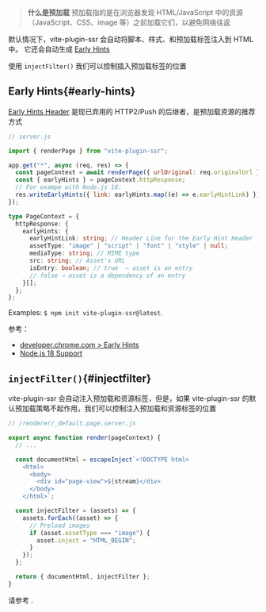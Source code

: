
> **什么是预加载** 预加载指的是在浏览器发现 HTML/JavaScript 中的资源（JavaScript、CSS、image 等）之前加载它们，以避免网络往返

默认情况下，vite-plugin-ssr 会自动将脚本、样式、和预加载标签注入到 HTML 中。
它还会自动生成 [Early Hints](https://developer.mozilla.org/en-US/docs/Web/HTTP/Status/103)

使用 `injectFilter()` 我们可以控制插入预加载标签的位置

## Early Hints{#early-hints}

[Early Hints Header](https://developer.mozilla.org/en-US/docs/Web/HTTP/Status/103) 是现已弃用的 HTTP2/Push 的后继者，是预加载资源的推荐方式

```js
// server.js

import { renderPage } from "vite-plugin-ssr";

app.get("*", async (req, res) => {
  const pageContext = await renderPage({ urlOriginal: req.originalUrl });
  const { earlyHints } = pageContext.httpResponse;
  // For exampe with Node.js 18:
  res.writeEarlyHints({ link: earlyHints.map((e) => e.earlyHintLink) });
});
```

```ts
type PageContext = {
  httpResponse: {
    earlyHints: {
      earlyHintLink: string; // Header Line for the Early Hint Header
      assetType: "image" | "script" | "font" | "style" | null;
      mediaType: string; // MIME type
      src: string; // Asset's URL
      isEntry: boolean; // true  ⇒ asset is an entry
      // false ⇒ asset is a dependency of an entry
    }[];
  };
};
```

Examples: `$ npm init vite-plugin-ssr@latest`.

参考：

- [developer.chrome.com > Early Hints](https://developer.chrome.com/blog/early-hints/)
- [Node.js 18 Support](https://nodejs.org/dist/latest-v19.x/docs/api/http.html#responsewriteearlyhintshints-callback)

## `injectFilter()`{#injectfilter}

vite-plugin-ssr 会自动注入预加载和资源标签，但是，如果 vite-plugin-ssr 的默认预加载策略不起作用，我们可以控制注入预加载和资源标签的位置

```ts
// /renderer/_default.page.server.js

export async function render(pageContext) {
  // ...

  const documentHtml = escapeInject`<!DOCTYPE html>
    <html>
      <body>
        <div id="page-view">${stream}</div>
      </body>
    </html>`;

  const injectFilter = (assets) => {
    assets.forEach((asset) => {
      // Preload images
      if (asset.assetType === "image") {
        asset.inject = "HTML_BEGIN";
      }
    });
  };

  return { documentHtml, injectFilter };
}
```

请参考 <Link href="/injectFilter" />.

